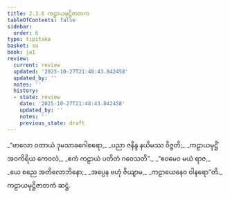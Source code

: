 ```yaml
---
title: 2.3.6 ကဠာယမုဋ္ဌိဇာတက
tableOfContents: false
sidebar:
  order: 6
type: tipitaka
basket: su
book: ja1
review:
  current: review
  updated: '2025-10-27T21:48:43.842458'
  updated_by: ''
  notes: ''
  history:
  - state: review
    date: '2025-10-27T21:48:43.842458'
    updated_by: ''
    notes: ''
    previous_state: draft
---
```



<ReviewStatus review={frontmatter.review} showDetails={true} />

<HypothesisAnnotation frontmatter={frontmatter} />

<DynamicBreadcrumb />

<Division number="51" book="ja1" e="ch" v="22" p="45">

<Paragraph number="421" type="verses" book="ja1">
_“ဗာလော ဝတာယံ ဒုမသာခဂေါစရော,_  
_ပညာ ဇနိန္ဒ နယိမဿ ဝိဇ္ဇတိ;_  
_ကဠာယမုဋ္ဌိံ အဝကိရိယ ကေဝလံ,_  
_ဧကံ ကဠာယံ ပတိတံ ဂဝေသတိ”._  

</Paragraph>

</Division>
<Division number="52" book="ja1" e="ch" v="22" p="45">

<Paragraph number="422" type="verses" book="ja1">
_“ဧဝမေဝ မယံ ရာဇ,_  
_ယေ စညေ အတိလောဘိနော;_  
_အပ္ပေန ဗဟုံ ဇိယျာမ,_  
_ကဠာယေနေဝ ဝါနရော”တိ._  


</Paragraph>
</Division>

<Paragraph number="423" type="center" book="ja1">
ကဠာယမုဋ္ဌိဇာတကံ ဆဋ္ဌံ.
</Paragraph>